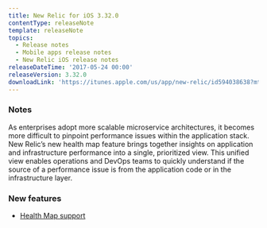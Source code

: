 ```yaml
---
title: New Relic for iOS 3.32.0
contentType: releaseNote
template: releaseNote
topics:
  - Release notes
  - Mobile apps release notes
  - New Relic iOS release notes
releaseDateTime: '2017-05-24 00:00'
releaseVersion: 3.32.0
downloadLink: 'https://itunes.apple.com/us/app/new-relic/id594038638?mt=8'
---
```


### Notes

As enterprises adopt more scalable microservice architectures, it becomes more difficult to pinpoint performance issues within the application stack. New Relic’s new health map feature brings together insights on application and infrastructure performance into a single, prioritized view. This unified view enables operations and DevOps teams to quickly understand if the source of a performance issue is from the application code or in the infrastructure layer.

### New features

* [Health Map support](https://blog.newrelic.com/2017/05/24/health-map-application-infrastructure-visualization/)
